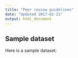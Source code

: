 ```yaml
---
title: "Peer review guidelines"
date: "Updated 2017-02-21"
output: html_document
---
```


## Sample dataset

Here is a sample dataset:


